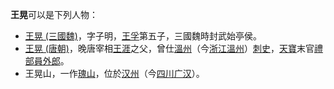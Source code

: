 '''王晃'''可以是下列人物：
*[[王晃_(三國魏)|王晃 (三國魏)]]，字子明，[[王孚|王孚]]第五子，三國魏時封武始亭侯。
*[[王晃_(唐朝)|王晃 (唐朝)]]，晚唐宰相[[王涯|王涯]]之父，曾仕[[溫州|溫州]]（今[[浙江|浙江]][[溫州|溫州]]）[[刺史|刺史]]，[[天宝_(唐朝)|天寶]]末官[[禮部|禮部]][[員外郎|員外郎]]。
*王晃山，一作[[瑰山|瑰山]]，位於[[汉州|汉州]]（今[[四川|四川]][[广汉|广汉]]）。

{{disambig|Cat=二字中國相關消歧義}}